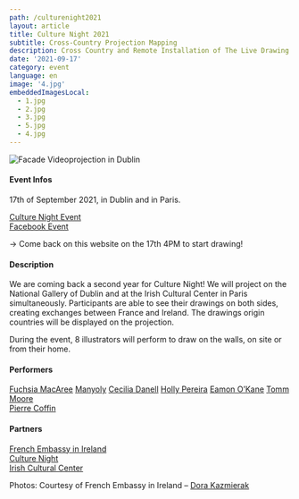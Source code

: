 ```yaml
---
path: /culturenight2021
layout: article
title: Culture Night 2021
subtitle: Cross-Country Projection Mapping
description: Cross Country and Remote Installation of The Live Drawing Project for Culture Night in Dublin and Paris simultaneously
date: '2021-09-17'
category: event
language: en
image: '4.jpg'
embeddedImagesLocal:
  - 1.jpg
  - 2.jpg
  - 3.jpg
  - 5.jpg
  - 4.jpg
---
```


![Facade Videoprojection in Dublin](4.jpg)


#### Event Infos 

17th of September 2021, in Dublin and in Paris.

[Culture Night Event](https://culturenight.ie/event/french-embassy-at-the-national-gallery-of-ireland-the-live-drawing-project-ireland-and-france/)  
[Facebook Event](https://www.facebook.com/events/250631850276287/)  

-> Come back on this website on the 17th 4PM to start drawing!


#### Description

We are coming back a second year for Culture Night! We will project on the National Gallery of Dublin and at the Irish Cultural Center in Paris simultaneously. 
Participants are able to see their drawings on both sides, creating exchanges between France and Ireland. The drawings origin countries will be displayed on the projection.

During the event, 8 illustrators will perform to draw on the walls, on site or from their home. 


#### Performers

[Fuchsia MacAree](https://macaree.ie/)
[Manyoly](https://macaree.ie/)
[Cecilia Danell](http://www.ceciliadanell.com/)
[Holly Pereira](https://www.hollypereira.com/)
[Eamon O’Kane](https://eamonokane.com/)
[Tomm Moore](https://www.cartoonsaloon.ie/)  
[Pierre Coffin](https://www.illuminationmacguff.com/)


#### Partners

[French Embassy in Ireland](https://ie.ambafrance.org/)  
[Culture Night](https://culturenight.ie/)  
[Irish Cultural Center](https://www.centreculturelirlandais.com/)


Photos: Courtesy of French Embassy in Ireland – [Dora Kazmierak](https://www.dorakazmierak.com/)
